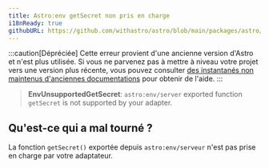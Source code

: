 ```yaml
---
title: Astro:env getSecret non pris en charge
i18nReady: true
githubURL: https://github.com/withastro/astro/blob/main/packages/astro/src/core/errors/errors-data.ts
---
```


:::caution[Dépréciée]
Cette erreur provient d'une ancienne version d'Astro et n'est plus utilisée. Si vous ne parvenez pas à mettre à niveau votre projet vers une version plus récente, vous pouvez consulter [des instantanés non maintenus d'anciennes documentations](/fr/upgrade-astro/#anciennes-documentations-non-maintenues) pour obtenir de l'aide.
:::

> **EnvUnsupportedGetSecret**: `astro:env/server` exported function `getSecret` is not supported by your adapter.

## Qu'est-ce qui a mal tourné ?
La fonction `getSecret()` exportée depuis `astro:env/serveur` n'est pas prise en charge par votre adaptateur.
